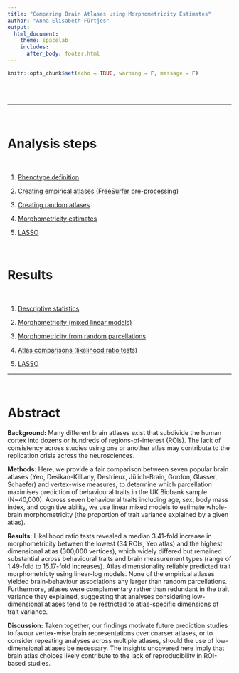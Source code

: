 ```yaml
---
title: "Comparing Brain Atlases using Morphometricity Estimates"
author: "Anna Elisabeth Fürtjes"
output:
  html_document:
    theme: spacelab
    includes:
      after_body: footer.html 
---
```


```r
knitr::opts_chunk$set(echo = TRUE, warning = F, message = F)
```

<script>
   $(document).ready(function() {
     $head = $('#header');
     $head.prepend('<img src=\"Iterseed12345_nseed500_k6_multiQueryNAsverticesROI_out.png\" style=\"float: right;width: 150px;\"/>')
   });
</script>


<br>
<br>


***

<br>


# Analysis steps

<br>

  1. [Phenotype definition](Phenotype_cleaning.html)
  
  2. [Creating empirical atlases (FreeSurfer pre-processing)](Serious_Pipeline.html)
  
  3. [Creating random atlases](Creating_random_atlases.html)
  
  4. [Morphometricity estimates](morph_est.html)
  
  5. [LASSO](Running_LASSO.html)
  

  


<br>  


# Results


<br>

  1. [Descriptive statistics](Results.html##1_Descriptive_statistics)
  
  2. [Morphometricity (mixed linear models)](Results.html#2_Morphometricity_estimates)
  
  3. [Morphometricity from random parcellations](Results.html#3_Morphometricity_from_random_parcellations)
  
  4. [Atlas comparisons (likelihood ratio tests)](Results.html#4_Cross-atlas_Likelihood_ratio_tests_(LRTs))
  
  5. [LASSO](Results.html#5_LASSO_regressions)
  
  



***


<br>


# Abstract


**Background:** Many different brain atlases exist that subdivide the human cortex into dozens or hundreds of regions-of-interest (ROIs). The lack of consistency across studies using one or another atlas may contribute to the replication crisis across the neurosciences. 


**Methods:** Here, we provide a fair comparison between seven popular brain atlases (Yeo, Desikan-Killiany, Destrieux, Jülich-Brain, Gordon, Glasser, Schaefer) and vertex-wise measures, to determine which parcellation maximises prediction of behavioural traits in the UK Biobank sample (N~40,000). Across seven behavioural traits including age, sex, body mass index, and cognitive ability, we use linear mixed models to estimate whole-brain morphometricity (the proportion of trait variance explained by a given atlas). 
	
	
**Results:** Likelihood ratio tests revealed a median 3.41-fold increase in morphometricity between the lowest (34 ROIs, Yeo atlas) and the highest dimensional atlas (300,000 vertices), which widely differed but remained substantial across behavioural traits and brain measurement types (range of 1.49-fold to 15.17-fold increases). Atlas dimensionality reliably predicted trait morphometricty using linear-log models. None of the empirical atlases yielded brain-behaviour associations any larger than random parcellations. Furthermore, atlases were complementary rather than redundant in the trait variance they explained, suggesting that analyses considering low-dimensional atlases tend to be restricted to atlas-specific dimensions of trait variance. 
	
**Discussion:** Taken together, our findings motivate future prediction studies to favour vertex-wise brain representations over coarser atlases, or to consider repeating analyses across multiple atlases, should the use of low-dimensional atlases be necessary. The insights uncovered here imply that brain atlas choices likely contribute to the lack of reproducibility in ROI-based studies. 

	
<br>
<br>
